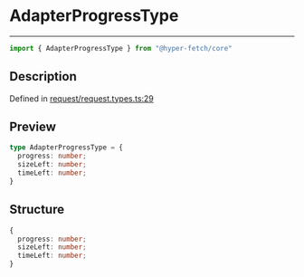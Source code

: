 

# AdapterProgressType

<div class="api-docs__separator" data-reactroot="">

---

</div><div class="api-docs__import" data-reactroot="">

```ts
import { AdapterProgressType } from "@hyper-fetch/core"
```

</div><div class="api-docs__section">

## Description

</div><div class="api-docs__description"><span class="api-docs__do-not-parse">



</span></div><p class="api-docs__definition">

Defined in [request/request.types.ts:29](https://github.com/BetterTyped/hyper-fetch/blob/c3e2c45/packages/core/src/request/request.types.ts#L29)

</p><div class="api-docs__section">

## Preview

</div><div class="api-docs__preview type">

```ts
type AdapterProgressType = {
  progress: number; 
  sizeLeft: number; 
  timeLeft: number; 
}
```

</div><div class="api-docs__section">

## Structure

</div><div class="api-docs__returns">

```ts
{
  progress: number;
  sizeLeft: number;
  timeLeft: number;
}
```

</div>
